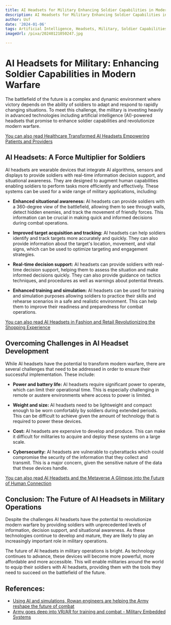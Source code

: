 ```yaml
---
title: AI Headsets for Military Enhancing Soldier Capabilities in Modern Warfare
description: AI Headsets for Military Enhancing Soldier Capabilities in Modern Warfare
author: Usf
date: '2024-01-06'
tags: Artificial Intelligence, Headsets, Military, Soldier Capabilities, Modern Warfare
imageUrl: /pixa/20240121050247.jpg

---
```

# AI Headsets for Military: Enhancing Soldier Capabilities  in Modern Warfare

The battlefield  of the future is a complex and dynamic environment where victory  depends  on the ability of soldiers to adapt and respond to rapidly changing situations. To meet this challenge, the military is investing heavily in  advanced technologies including artificial intelligence (AI)-powered headsets  that promise to enhance soldier capabilities and revolutionize modern warfare.

[You can also  read Healthcare Transformed  AI Headsets Empowering Patients and Providers](Healthcare%20Transformed%20AI%20Headsets%20Empowering%20Patients%20and%20Providers)


## AI  Headsets: A Force Multiplier  for Soldiers

AI headsets are wearable devices that integrate AI algorithms, sensors and displays to provide  soldiers with real-time  information decision support, and situational awareness. They are designed to augment human capabilities enabling soldiers  to perform  tasks more efficiently and effectively. These systems can be used for a wide range of military  applications, including:

*  **Enhanced situational  awareness:** AI headsets can provide soldiers with a 360-degree view of the battlefield, allowing them to see through walls, detect hidden enemies, and track the movement of friendly forces.  This information can be  crucial in making quick and informed decisions during combat operations.


* **Improved target  acquisition and tracking:** AI  headsets can help soldiers identify and track targets  more accurately and quickly. They can also provide  information about the target's location, movement, and vital signs, which  can be used to optimize targeting and engagement strategies.


* **Real-time decision support:** AI headsets can  provide soldiers with real-time  decision support, helping them to assess the situation and make informed decisions quickly. They can also provide guidance  on tactics techniques,  and procedures as  well as warnings about potential  threats.


* **Enhanced training and simulation:** AI headsets  can be used for training and simulation purposes allowing soldiers to practice their skills and rehearse  scenarios in a safe and realistic environment. This can help them to  improve their readiness and preparedness for combat  operations.

[You can also read  AI Headsets  in Fashion and Retail Revolutionizing the Shopping Experience](AI%20Headsets%20in%20Fashion%20and%20Retail%20Revolutionizing%20the%20Shopping%20Experience)


## Overcoming Challenges in AI Headset Development

While AI headsets have the potential to transform modern warfare, there are several challenges that need to be addressed in order to ensure  their successful implementation. These include:

* **Power and battery life:** AI headsets require significant power to operate, which can limit their operational time. This is especially challenging in remote or austere environments where  access to power is limited.


*  **Weight and size:** AI headsets need to be lightweight and compact enough to be worn comfortably by soldiers during extended periods. This can be difficult  to achieve given the amount of technology  that is required to power these devices.


*  **Cost:** AI headsets are expensive to  develop and produce. This can make it difficult for militaries  to acquire and deploy these  systems on  a large scale.


* **Cybersecurity:** AI headsets are vulnerable to cyberattacks which could compromise the security of the information that they collect and transmit. This is a  major concern, given  the sensitive nature of the data that  these devices handle.

[You can also  read AI Headsets and the Metaverse  A Glimpse into the Future of Human Connection](AI%20Headsets%20and%20the%20Metaverse%20A%20Glimpse%20into%20the%20Future%20of%20Human%20Connection)


## Conclusion:  The Future of AI Headsets in Military Operations

Despite  the challenges AI headsets have the  potential to revolutionize  modern warfare by providing soldiers with unprecedented levels of information, decision support, and situational awareness. As these technologies  continue  to develop and mature, they are  likely to play an increasingly important role in military operations.

The future of AI headsets in military operations  is bright. As  technology continues to advance, these devices will become more powerful, more affordable and more accessible. This will enable militaries around the world to equip their soldiers with AI headsets, providing them with the tools they need to succeed on the battlefield of the future.

## References:
- [Using AI and simulations, Rowan engineers are helping the Army reshape the future of combat](https://today.rowan.edu/news/2023/01/ai-engineering-reshaping-future-combat.html)
- [Army goes deep into VR/AR for training and combat - Military Embedded Systems](https://militaryembedded.com/radar-ew/sensors/army-goes-deep-into-vrar-for-training-and-combat)
